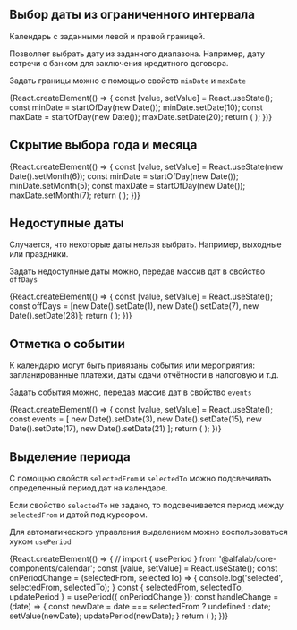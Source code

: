 

## Выбор даты из ограниченного интервала

Календарь с заданными левой и правой границей.

Позволяет выбрать дату из заданного диапазона.
Например, дату встречи с банком для заключения кредитного договора.

Задать границы можно с помощью свойств `minDate` и `maxDate`

<Preview>
      {React.createElement(() => {
        const [value, setValue] = React.useState();
        const minDate = startOfDay(new Date());
        minDate.setDate(10);
        const maxDate = startOfDay(new Date());
        maxDate.setDate(20);
        return (
            <Calendar
                value={value}
                onChange={setValue}
                selectorView="month-only"
                minDate={minDate.getTime()}
                maxDate={maxDate.getTime()}
            />
        );
    })}
</Preview>

## Скрытие выбора года и месяца

<Preview>
      {React.createElement(() => {
        const [value, setValue] = React.useState(new Date().setMonth(6));
        const minDate = startOfDay(new Date());
        minDate.setMonth(5);
        const maxDate = startOfDay(new Date());
        maxDate.setMonth(7);
        return (
            <Calendar
                value={value}
                onChange={setValue}
                selectorView="month-only"
                minDate={minDate.getTime()}
                maxDate={maxDate.getTime()}
            />
        );
    })}
</Preview>


## Недоступные даты

Случается, что некоторые даты нельзя выбрать. Например, выходные или праздники.

Задать недоступные даты можно, передав массив дат в свойство `offDays`

<Preview>
      {React.createElement(() => {
        const [value, setValue] = React.useState();
        const offDays = [new Date().setDate(1), new Date().setDate(7), new Date().setDate(28)];
        return (
            <Calendar
                value={value}
                onChange={setValue}
                offDays={offDays}
            />
        );
    })}
</Preview>


## Отметка о событии

К календарю могут быть привязаны события или мероприятия: запланированные платежи, даты сдачи отчётности в налоговую и т.д.

Задать события можно, передав массив дат в свойство `events`

<Preview>
      {React.createElement(() => {
        const [value, setValue] = React.useState();
        const events = [
            new Date().setDate(3),
            new Date().setDate(15),
            new Date().setDate(17),
            new Date().setDate(21)
        ];
        return (
            <Calendar
                value={value}
                onChange={setValue}
                events={events}
            />
        );
    })}
</Preview>


## Выделение периода

С помощью свойств `selectedFrom` и `selectedTo` можно подсвечивать определенный период дат на календаре.

Если свойство `selectedTo` не задано, то подсвечивается период между `selectedFrom` и датой под курсором.

Для автоматического управления выделением можно воспользоваться хуком `usePeriod`

<Preview>
    {React.createElement(() => {
        // import { usePeriod } from '@alfalab/core-components/calendar';
        const [value, setValue] = React.useState();
        const onPeriodChange = (selectedFrom, selectedTo) => {
            console.log('selected', selectedFrom, selectedTo);
        }
        const { selectedFrom, selectedTo, updatePeriod } = usePeriod({ onPeriodChange });
        const handleChange = (date) => {
            const newDate = date === selectedFrom ? undefined : date;
            setValue(newDate);
            updatePeriod(newDate);
        }
        return (
            <Calendar
                value={value}
                selectedFrom={selectedFrom}
                selectedTo={selectedTo}
                onChange={handleChange}
            />
        );
    })}
</Preview>
